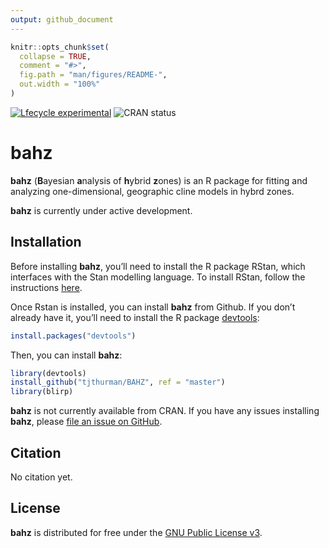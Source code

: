 ```yaml
---
output: github_document
---
```


<!-- README.md is generated from README.Rmd. Please edit that file -->

```r
knitr::opts_chunk$set(
  collapse = TRUE,
  comment = "#>",
  fig.path = "man/figures/README-",
  out.width = "100%"
)
```


<!-- badges: start -->
[![Lfecycle experimental](https://img.shields.io/badge/lifecycle-experimental-orange.svg)](https://www.tidyverse.org/lifecycle/#experimental)
![CRAN status](http://www.r-pkg.org/badges/version/bahz)
<!-- badges: end -->

# bahz

__bahz__ (**B**ayesian **a**nalysis of **h**ybrid **z**ones) is an R package for fitting and analyzing one-dimensional, geographic cline models in hybrd zones. 

__bahz__ is currently under active development. 

## Installation

Before installing __bahz__, you'll need to install the R package RStan, which interfaces with the Stan modelling language. To install RStan, follow the instructions [here](https://github.com/stan-dev/rstan/wiki/RStan-Getting-Started).

Once Rstan is installed, you can install __bahz__ from Github. If you don't already have it, you'll need to install the R package [devtools](https://cran.r-project.org/web/packages/devtools/index.html):

```r
install.packages("devtools")
```
Then, you can install __bahz__:

```r
library(devtools)
install_github("tjthurman/BAHZ", ref = "master") 
library(blirp)
```

__bahz__ is not currently available from CRAN. If you have any issues installing __bahz__, please [file an issue on GitHub](https://github.com/tjthurman/BAHZ/issues). 

## Citation

No citation yet. 

## License

__bahz__ is distributed for free under the [GNU Public License v3](https://www.gnu.org/licenses/gpl-3.0.en.html). 
